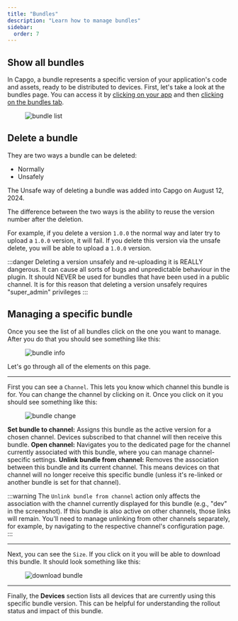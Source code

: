 ```yaml
---
title: "Bundles"
description: "Learn how to manage bundles"
sidebar:
  order: 7
---
```


## Show all bundles

In Capgo, a bundle represents a specific version of your application's code and assets, ready to be distributed to devices. First, let's take a look at the bundles page. You can access it by [clicking on your app](/docs/webapp/main-page) and then [clicking on the bundles tab](/docs/webapp/main-app-page).

<figure><img style="margin-left: auto; margin-right: auto" src="/bundles.webp" alt="bundle list" /><figcaption></figcaption></figure>

## Delete a bundle

They are two ways a bundle can be deleted:

 - Normally
 - Unsafely

The Unsafe way of deleting a bundle was added into Capgo on August 12, 2024.

The difference between the two ways is the ability to reuse the version number after the deletion.

For example, if you delete a version `1.0.0` the normal way and later try to upload a `1.0.0` version, it will fail.
If you delete this version via the unsafe delete, you will be able to upload a `1.0.0` version.

:::danger
Deleting a version unsafely and re-uploading it is REALLY dangerous.
It can cause all sorts of bugs and unpredictable behaviour in the plugin.
It should NEVER be used for bundles that have been used in a public channel.
It is for this reason that deleting a version unsafely requires "super_admin" privileges
:::

## Managing a specific bundle

Once you see the list of all bundles click on the one you want to manage. After you do that you should see something like this:

<figure><img style="margin-left: auto; margin-right: auto" src="/bundle-info.webp" alt="bundle info" /><figcaption></figcaption></figure>

Let's go through all of the elements on this page.

---

First you can see a `Channel`. This lets you know which channel this bundle is for. You can change the channel by clicking on it.
Once you click on it you should see something like this:

<figure><img style="margin-left: auto; margin-right: auto" src="/bundle-change.webp" alt="bundle change" /><figcaption></figcaption></figure>

**Set bundle to channel:** Assigns this bundle as the active version for a chosen channel. Devices subscribed to that channel will then receive this bundle.
**Open channel:** Navigates you to the dedicated page for the channel currently associated with this bundle, where you can manage channel-specific settings.
**Unlink bundle from channel:** Removes the association between this bundle and its current channel. This means devices on that channel will no longer receive this specific bundle (unless it's re-linked or another bundle is set for that channel).

:::warning
The `Unlink bundle from channel` action only affects the association with the channel currently displayed for this bundle (e.g., "dev" in the screenshot). If this bundle is also active on other channels, those links will remain. You'll need to manage unlinking from other channels separately, for example, by navigating to the respective channel's configuration page.
:::

---

Next, you can see the `Size`. If you click on it you will be able to download this bundle.
It should look something like this:
<figure><img style="margin-left: auto; margin-right: auto" src="/download-bundle.webp" alt="download bundle" /><figcaption></figcaption></figure>

---

Finally, the **Devices** section lists all devices that are currently using this specific bundle version. This can be helpful for understanding the rollout status and impact of this bundle.

